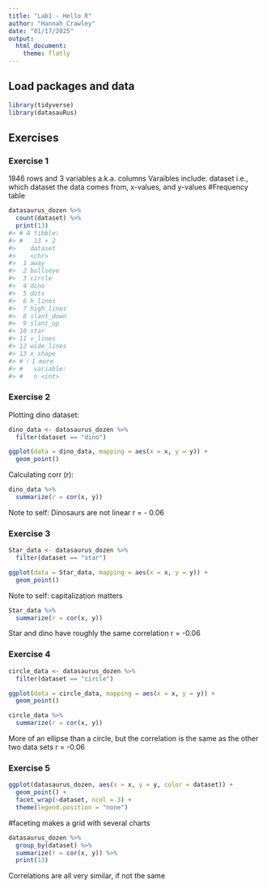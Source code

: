 ```yaml
---
title: "Lab1 - Hello R"
author: "Hannah Crawley"
date: "01/17/2025"
output: 
  html_document: 
    theme: flatly
---
```


## Load packages and data

```r
library(tidyverse) 
library(datasauRus)
```

## Exercises

### Exercise 1

1846 rows and 3 variables a.k.a. columns 
Varaibles include: dataset i.e., which dataset the data comes from, x-values, and y-values 
#Frequency table 
```r
datasaurus_dozen %>% 
  count(dataset) %>% 
  print(13)
#> # A tibble:
#> #   13 × 2
#>    dataset   
#>    <chr>     
#>  1 away      
#>  2 bullseye  
#>  3 circle    
#>  4 dino      
#>  5 dots      
#>  6 h_lines   
#>  7 high_lines
#>  8 slant_down
#>  9 slant_up  
#> 10 star      
#> 11 v_lines   
#> 12 wide_lines
#> 13 x_shape   
#> # ℹ 1 more
#> #   variable:
#> #   n <int>
```


### Exercise 2

Plotting dino dataset:

```r
dino_data <- datasaurus_dozen %>%
  filter(dataset == "dino")

ggplot(data = dino_data, mapping = aes(x = x, y = y)) +
  geom_point()
```

Calculating corr (r):

```r
dino_data %>%
  summarize(r = cor(x, y))
```

Note to self: Dinosaurs are not linear r = - 0.06


### Exercise 3

```r
Star_data <- datasaurus_dozen %>%
  filter(dataset == "star")

ggplot(data = Star_data, mapping = aes(x = x, y = y)) +
  geom_point()
```

Note to self: capitalization matters 
```r
Star_data %>%
  summarize(r = cor(x, y))
```
Star and dino have roughly the same correlation r = -0.06

### Exercise 4

```r
circle_data <- datasaurus_dozen %>%
  filter(dataset == "circle")

ggplot(data = circle_data, mapping = aes(x = x, y = y)) +
  geom_point()
```

```r
circle_data %>%
  summarize(r = cor(x, y))
```

More of an ellipse than a circle, but the correlation is the same as the other two data sets r = -0.06

### Exercise 5

```r
ggplot(datasaurus_dozen, aes(x = x, y = y, color = dataset)) +
  geom_point() +
  facet_wrap(~dataset, ncol = 3) +
  theme(legend.position = "none")
```
 #faceting makes a grid with several charts 

```r
datasaurus_dozen %>%
  group_by(dataset) %>%
  summarize(r = cor(x, y)) %>%
  print(13)
```
 Correlations are all very similar, if not the same  
